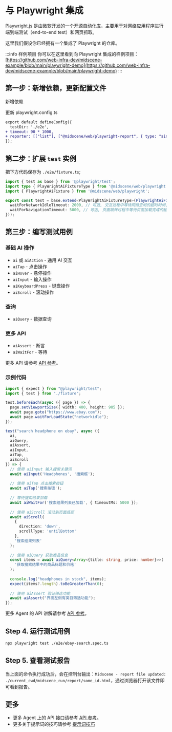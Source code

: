 
# 与 Playwright 集成


[Playwright.js](https://playwright.com/) 是由微软开发的一个开源自动化库，主要用于对网络应用程序进行端到端测试（end-to-end test）和网页抓取。

这里我们假设你已经拥有一个集成了 Playwright 的仓库。

:::info 样例项目
你可以在这里看到向 Playwright 集成的样例项目：[https://github.com/web-infra-dev/midscene-example/blob/main/playwright-demo](https://github.com/web-infra-dev/midscene-example/blob/main/playwright-demo)
:::


<SetupEnv />

## 第一步：新增依赖，更新配置文件

新增依赖

<PackageManagerTabs command="install @midscene/web --save-dev" />

更新 playwright.config.ts

```diff
export default defineConfig({
  testDir: './e2e',
+ timeout: 90 * 1000,
+ reporter: [["list"], ["@midscene/web/playwright-report", { type: "single" }]], // type 可选, 默认值为 "single"，表示多个测试用例生成一个报告，可选值为 "multiple"，表示为每个测试用例一个报告
});
```

## 第二步：扩展 `test` 实例

把下方代码保存为 `./e2e/fixture.ts`;

```typescript
import { test as base } from '@playwright/test';
import type { PlayWrightAiFixtureType } from '@midscene/web/playwright';
import { PlaywrightAiFixture } from '@midscene/web/playwright';

export const test = base.extend<PlayWrightAiFixtureType>(PlaywrightAiFixture({
  waitForNetworkIdleTimeout: 2000, // 可选, 交互过程中等待网络空闲的超时时间, 默认值为 2000ms
  waitForNavigationTimeout: 5000, // 可选, 页面跳转过程中等待页面加载完成的超时时间, 默认值为 5000ms
}));
```

## 第三步：编写测试用例

### 基础 AI 操作

* `ai` 或 `aiAction` - 通用 AI 交互
* `aiTap` - 点击操作
* `aiHover` - 悬停操作
* `aiInput` - 输入操作
* `aiKeyboardPress` - 键盘操作
* `aiScroll` - 滚动操作

### 查询

* `aiQuery` - 数据查询

### 更多 API

* `aiAssert` - 断言
* `aiWaitFor` - 等待

更多 API 请参考 [API 参考](./API)。

### 示例代码

```typescript title="./e2e/ebay-search.spec.ts"
import { expect } from "@playwright/test";
import { test } from "./fixture";

test.beforeEach(async ({ page }) => {
  page.setViewportSize({ width: 400, height: 905 });
  await page.goto("https://www.ebay.com");
  await page.waitForLoadState("networkidle");
});

test("search headphone on ebay", async ({ 
  ai, 
  aiQuery, 
  aiAssert,
  aiInput,
  aiTap,
  aiScroll 
}) => {
  // 使用 aiInput 输入搜索关键词
  await aiInput('Headphones', '搜索框');
  
  // 使用 aiTap 点击搜索按钮
  await aiTap('搜索按钮');
  
  // 等待搜索结果加载
  await aiWaitFor('搜索结果列表已加载', { timeoutMs: 5000 });
  
  // 使用 aiScroll 滚动到页面底部
  await aiScroll(
    { 
      direction: 'down',
      scrollType: 'untilBottom'
    },
    '搜索结果列表'
  );
  
  // 使用 aiQuery 获取商品信息
  const items = await aiQuery<Array<{title: string, price: number}>>(
    '获取搜索结果中的商品标题和价格'
  );
  
  console.log("headphones in stock", items);
  expect(items?.length).toBeGreaterThan(0);
  
  // 使用 aiAssert 验证筛选功能
  await aiAssert("界面左侧有类目筛选功能");
});
```

更多 Agent 的 API 讲解请参考 [API 参考](./API)。

## Step 4. 运行测试用例

```bash
npx playwright test ./e2e/ebay-search.spec.ts
```

## Step 5. 查看测试报告

当上面的命令执行成功后，会在控制台输出：`Midscene - report file updated: ./current_cwd/midscene_run/report/some_id.html`，通过浏览器打开该文件即可看到报告。

## 更多

* 更多 Agent 上的 API 接口请参考 [API 参考](./API)。
* 更多关于提示词的技巧请参考 [提示词技巧](./prompting-tips)
